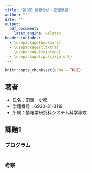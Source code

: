 ---
title: "第3回_情報分析・管理演習"
author: ""
date: ""
output:
  pdf_document:
    latex_engine: xelatex
header-includes:
  - \usepackage{bookmark}
  - \usepackage{xltxtra}
  - \usepackage{zxjatype}
  - \usepackage[ipa]{zxjafont}
---
```{r setup, include=FALSE}
knitr::opts_chunk$set(echo = TRUE)
```
## 著者
+ 氏名：田頭　史都
+ 学籍番号：6930-31-3119
+ 所属：情報学研究科システム科学専攻

## 課題1

### プログラム
```{r, warning=FALSE, out.height='60%', out.width='60%'}
```

### 考察
```{r, warning=FALSE, out.height='60%', out.width='60%'}
```

